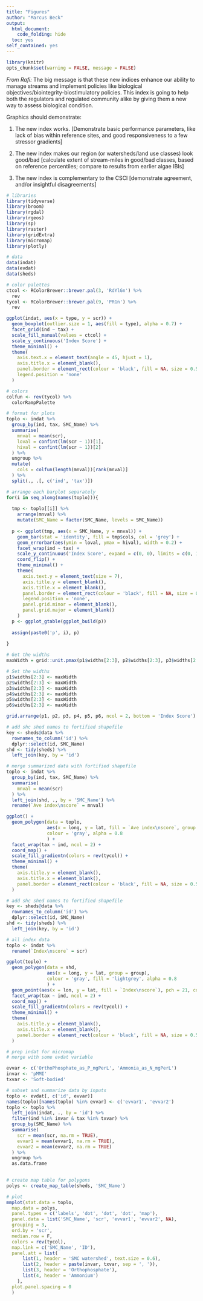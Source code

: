 ```yaml
---
title: "Figures"
author: "Marcus Beck"
output: 
  html_document:
    code_folding: hide
  toc: yes
self_contained: yes
---
```


```r
library(knitr)
opts_chunk$set(warning = FALSE, message = FALSE)
```

*From Rafi:* The big message is that these new indices enhance our ability to manage streams and implement policies like biological objectives/biointegrity-biostimulatory policies. This index is going to help both the regulators and regulated community alike by giving them a new way to assess biological condition.

Graphics should demonstrate:

1.	The new index works. [Demonstrate basic performance parameters, like lack of bias within reference sites, and good responsiveness to a few stressor gradients]

2.	The new index makes our region (or watersheds/land use classes) look good/bad [calculate extent of stream-miles in good/bad classes, based on reference percentiles; compare to results from earlier algae IBIs]

3.	The new index is complementary to the CSCI [demonstrate agreement, and/or insightful disagreements]

```r
# libraries
library(tidyverse)
library(broom)
library(rgdal)
library(rgeos)
library(sp)
library(raster)
library(gridExtra)
library(micromap)
library(plotly)

# data
data(indat)
data(evdat)
data(sheds)

# color palettes
ctcol <- RColorBrewer::brewer.pal(3, 'RdYlGn') %>% 
  rev
tycol <- RColorBrewer::brewer.pal(9, 'PRGn') %>% 
  rev
```

```r
ggplot(indat, aes(x = type, y = scr)) + 
  geom_boxplot(outlier.size = 1, aes(fill = type), alpha = 0.7) + 
  facet_grid(ind ~ tax) +
  scale_fill_manual(values = ctcol) +
  scale_y_continuous('Index Score') + 
  theme_minimal() +
  theme(
    axis.text.x = element_text(angle = 45, hjust = 1), 
    axis.title.x = element_blank(), 
    panel.border = element_rect(colour = 'black', fill = NA, size = 0.5), 
    legend.position = 'none'
  ) 
```

```r
# colors
colfun <- rev(tycol) %>% 
  colorRampPalette

# format for plots
toplo <- indat %>% 
  group_by(ind, tax, SMC_Name) %>% 
  summarise(
    mnval = mean(scr), 
    loval = confint(lm(scr ~ 1))[1],
    hival = confint(lm(scr ~ 1))[2]
  ) %>% 
  ungroup %>% 
  mutate(
    cols = colfun(length(mnval))[rank(mnval)]
  ) %>% 
  split(., .[, c('ind', 'tax')])

# arrange each barplot separately
for(i in seq_along(names(toplo))){
  
  tmp <- toplo[[i]] %>% 
    arrange(mnval) %>% 
    mutate(SMC_Name = factor(SMC_Name, levels = SMC_Name))
  
  p <- ggplot(tmp, aes(x = SMC_Name, y = mnval)) + 
    geom_bar(stat = 'identity', fill = tmp$cols, col = 'grey') +
    geom_errorbar(aes(ymin = loval, ymax = hival), width = 0.2) +
    facet_wrap(ind ~ tax) +
    scale_y_continuous('Index Score', expand = c(0, 0), limits = c(0, 1.1)) + 
    coord_flip() + 
    theme_minimal() +
    theme(
      axis.text.y = element_text(size = 7), 
      axis.title.y = element_blank(), 
      axis.title.x = element_blank(),
      panel.border = element_rect(colour = 'black', fill = NA, size = 0.5),
      legend.position = 'none', 
      panel.grid.minor = element_blank(), 
      panel.grid.major = element_blank()
    ) 
  p <- ggplot_gtable(ggplot_build(p))
  
  assign(paste0('p', i), p) 
  
}

# Get the widths
maxWidth = grid::unit.pmax(p1$widths[2:3], p2$widths[2:3], p3$widths[2:3], p4$widths[2:3], p5$widths[2:3], p6$widths[2:3])

# Set the widths
p1$widths[2:3] <- maxWidth
p2$widths[2:3] <- maxWidth
p3$widths[2:3] <- maxWidth
p4$widths[2:3] <- maxWidth
p5$widths[2:3] <- maxWidth
p6$widths[2:3] <- maxWidth

grid.arrange(p1, p2, p3, p4, p5, p6, ncol = 2, bottom = 'Index Score')

```

```r
# add shc shed names to fortified shapefile
key <- sheds@data %>% 
  rownames_to_column('id') %>% 
  dplyr::select(id, SMC_Name)
shd <- tidy(sheds) %>% 
  left_join(key, by = 'id')

# merge summarized data with fortified shapefile
toplo <- indat %>% 
  group_by(ind, tax, SMC_Name) %>% 
  summarise(
    mnval = mean(scr)
  ) %>%
  left_join(shd, ., by = 'SMC_Name') %>% 
  rename(`Ave index\nscore` = mnval)

ggplot() + 
  geom_polygon(data = toplo, 
               aes(x = long, y = lat, fill = `Ave index\nscore`, group = group), 
               colour = 'gray', alpha = 0.8
               ) + 
  facet_wrap(tax ~ ind, ncol = 2) + 
  coord_map() + 
  scale_fill_gradientn(colors = rev(tycol)) + 
  theme_minimal() +
  theme(
    axis.title.y = element_blank(), 
    axis.title.x = element_blank(),
    panel.border = element_rect(colour = 'black', fill = NA, size = 0.5)
  )
```

```r
# add shc shed names to fortified shapefile
key <- sheds@data %>% 
  rownames_to_column('id') %>% 
  dplyr::select(id, SMC_Name)
shd <- tidy(sheds) %>% 
  left_join(key, by = 'id')

# all index data
toplo <- indat %>% 
  rename(`Index\nscore` = scr)

ggplot(toplo) + 
  geom_polygon(data = shd, 
               aes(x = long, y = lat, group = group), 
               colour = 'gray', fill = 'lightgrey', alpha = 0.8
               ) + 
  geom_point(aes(x = lon, y = lat, fill = `Index\nscore`), pch = 21, colour = 'black', alpha = 0.7) +
  facet_wrap(tax ~ ind, ncol = 2) + 
  coord_map() + 
  scale_fill_gradientn(colors = rev(tycol)) + 
  theme_minimal() +
  theme(
    axis.title.y = element_blank(), 
    axis.title.x = element_blank(),
    panel.border = element_rect(colour = 'black', fill = NA, size = 0.5)
  )
```
```r
# prep indat for micromap
# merge with some evdat variable

evvar <- c('OrthoPhosphate_as_P_mgPerL', 'Ammonia_as_N_mgPerL')
invar <- 'pMMI'
txvar <- 'Soft-bodied'

# subset and summarize data by inputs
toplo <- evdat[, c('id', evvar)]
names(toplo)[names(toplo) %in% evvar] <- c('evvar1', 'evvar2')
toplo <- toplo %>% 
  left_join(indat, ., by = 'id') %>% 
  filter(ind %in% invar & tax %in% txvar) %>% 
  group_by(SMC_Name) %>% 
  summarise(
    scr = mean(scr, na.rm = TRUE), 
    evvar1 = mean(evvar1, na.rm = TRUE),
    evvar2 = mean(evvar2, na.rm = TRUE)
  ) %>% 
  ungroup %>% 
  as.data.frame
  

# create map table for polygons
polys <- create_map_table(sheds, 'SMC_Name')

# plot
mmplot(stat.data = toplo,
  map.data = polys,
  panel.types = c('labels', 'dot', 'dot', 'dot', 'map'),
  panel.data = list('SMC_Name', 'scr', 'evvar1', 'evvar2', NA), 
  grouping = 3,
  ord.by = 'scr',  
  median.row = F,
  colors = rev(tycol), 
  map.link = c('SMC_Name', 'ID'),
  panel.att = list(
      list(1, header = 'SMC watershed', text.size = 0.6),
      list(2, header = paste(invar, txvar, sep = ', ')),
      list(3, header = 'Orthophosphate'), 
      list(4, header = 'Ammonium')
    ),
  plot.panel.spacing = 0
  )

```

